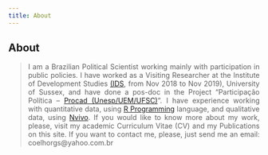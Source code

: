 ```yaml
---
title: About
---
```


## About
<style>
body {
text-align: justify}
</style>

> I am a Brazilian Political Scientist working mainly with participation in public policies. I have worked as a Visiting Researcher at the Institute of Development Studies [(IDS](https://www.ids.ac.uk/), from Nov 2018 to Nov 2019), University of Sussex, and have done a pos-doc in the Project “Participação Política – [Procad (Unesp/UEM/UFSC)](https://participacaopolitica.cfh.ufsc.br/)". I have experience working with quantitative data, using [R Programming](https://www.r-project.org/) language, and qualitative data, using [Nvivo](https://www.qsrinternational.com/nvivo/home). If you would like to know more about my work, please, visit my academic Curriculum Vitae (CV) and my Publications on this site. If you want to contact me, please, just send me an email: coelhorgs@yahoo.com.br